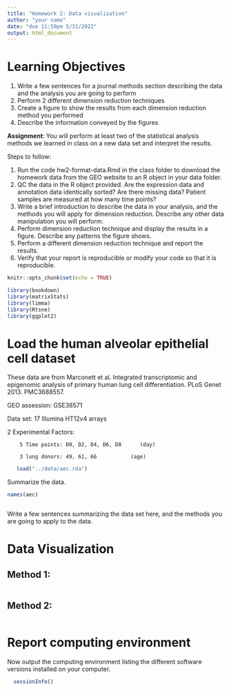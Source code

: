 ```yaml
---
title: "Homework 2: Data visualization"
author: "your name"
date: "due 11:59pm 5/31/2022"
output: html_document
---
```


# Learning Objectives

1. Write a few sentences for a journal methods section describing the data and the analysis you are going to perform  
2. Perform 2 different dimension reduction techniques      
3. Create a figure to show the results from each dimension reduction method you performed  
4. Describe the information conveyed by the figures  


**Assignment**: You will perform at least two of the statistical analysis methods we learned in class on a new data set and interpret the results. 

Steps to follow:

1. Run the code hw2-format-data.Rmd in the class folder to download the homework data from the GEO website to an R object in your data folder.
2. QC the data in the R object provided. Are the expression data and annotation data identically sorted? Are there missing data? Patient samples are measured at how many time points?  
3. Write a brief introduction to describe the data in your analysis, and the methods you will apply for dimension reduction. Describe any other data manipulation you will perform.  
4. Perform dimension reduction technique and display the results in a figure. Describe any patterns the figure shows.  
5. Perform a different dimension reduction technique and report the results.
6. Verify that your report is reproducible or modify your code so that it is reproducible.  

```r
knitr::opts_chunk$set(echo = TRUE)
```

```r
library(bookdown)
library(matrixStats)
library(limma)
library(Rtsne)
library(ggplot2)
```


# Load the human alveolar epithelial cell dataset

These data are from Marconett et al. Integrated transcriptomic and epigenomic analysis of primary human lung cell differentiation. PLoS Genet 2013. PMC3688557. 

GEO assession: GSE38571

Data set: 17 Illumina HT12v4 arrays

2 Experimental Factors:

		5 Time points: D0, D2, D4, D6, D8	   (day)
		
		3 lung donors: 49, 61, 66		    (age) 


```r
   load("../data/aec.rda")
```

Summarize the data. 

```r
names(aec)
```


```r

```

Write a few sentences summarizing the data set here, and the methods you are going to apply to the data.

# Data Visualization

## Method 1:



```r


```


## Method 2:



```r

```



# Report computing environment

Now output the computing environment listing the different software versions installed on your computer.

```r
  sessionInfo()
```
